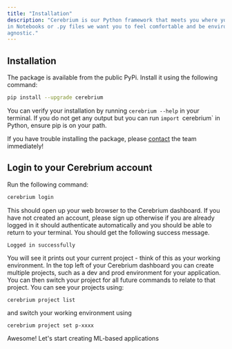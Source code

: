 ```yaml
---
title: "Installation"
description: "Cerebrium is our Python framework that meets you where you work - whether it be
in Notebooks or .py files we want you to feel comfortable and be environment
agnostic."
---
```


## Installation

The package is available from the public PyPi. Install it using the following
command:

```bash
pip install --upgrade cerebrium
```

You can verify your installation by running `cerebrium --help` in your terminal. If you do not get any output
but you can run `import `cerebrium` in Python, ensure pip is on your path.

If you have trouble installing the package, please [contact](mailto:support@cerebrium.ai) the team immediately!

## Login to your Cerebrium account

Run the following command:

```bash
cerebrium login
```

This should open up your web browser to the Cerebrium dashboard. If you have not created an account, please sign up otherwise if you are already logged in it should authenticate automatically
and you should be able to return to your terminal. You should get the following success message.

```
Logged in successfully
```

You will see it prints out your current project - think of this as your working environment. In the top left of your Cerebrium dashboard you can create multiple projects, such as a dev and prod
environment for your application. You can then switch your project for all future commands to relate to that project. You can see your projects using:

```
cerebrium project list
```

and switch your working environment using

```
cerebrium project set p-xxxx
```

Awesome! Let's start creating ML-based applications
